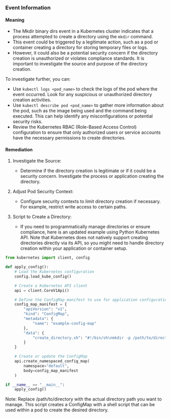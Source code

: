 
### Event Information

#### Meaning

- The Mkdir binary dirs event in a Kubernetes cluster indicates that a process attempted to create a directory using the `mkdir` command.
- This event could be triggered by a legitimate action, such as a pod or container creating a directory for storing temporary files or logs.
- However, it could also be a potential security concern if the directory creation is unauthorized or violates compliance standards. It is important to investigate the source and purpose of the directory creation.

To investigate further, you can:
- Use `kubectl logs <pod_name>` to check the logs of the pod where the event occurred. Look for any suspicious or unauthorized directory creation activities.
- Use `kubectl describe pod <pod_name>` to gather more information about the pod, such as the image being used and the command being executed. This can help identify any misconfigurations or potential security risks.
- Review the Kubernetes RBAC (Role-Based Access Control) configuration to ensure that only authorized users or service accounts have the necessary permissions to create directories.

#### Remediation

1. Investigate the Source:
   - Determine if the directory creation is legitimate or if it could be a security concern. Investigate the process or application creating the directory.

2. Adjust Pod Security Context:
   - Configure security contexts to limit directory creation if necessary. For example, restrict write access to certain paths.

3. Script to Create a Directory:
   - If you need to programmatically manage directories or ensure compliance, here is an updated example using Python Kubernetes API. Note that Kubernetes does not natively support creating directories directly via its API, so you might need to handle directory creation within your application or container setup.


```python
from kubernetes import client, config

def apply_config():
    # Load the Kubernetes configuration
    config.load_kube_config()

    # Create a Kubernetes API client
    api = client.CoreV1Api()

    # Define the ConfigMap manifest to use for application configuration
    config_map_manifest = {
        "apiVersion": "v1",
        "kind": "ConfigMap",
        "metadata": {
            "name": "example-config-map"
        },
        "data": {
            "create_directory.sh": "#!/bin/sh\nmkdir -p /path/to/directory\n"
        }
    }

    # Create or update the ConfigMap
    api.create_namespaced_config_map(
        namespace="default",
        body=config_map_manifest
    )

if __name__ == "__main__":
    apply_config()

```
Note: Replace /path/to/directory with the actual directory path you want to manage. This script creates a ConfigMap with a shell script that can be used within a pod to create the desired directory.